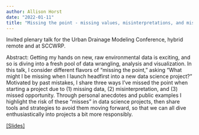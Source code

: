 ```yaml
---
author: Allison Horst
date: "2022-01-11"
title: "Missing the point - missing values, misinterpretations, and missed opportunities in environmental data science"
---
```


Invited plenary talk for the Urban Drainage Modeling Conference, hybrid remote and at SCCWRP. 

Abstract: Getting my hands on new, raw environmental data is exciting, and so is diving into a fresh pool of data wrangling, analysis and visualization. In this talk, I consider different flavors of “missing the point,” asking “What might I be missing when I launch headfirst into a new data science project?” Motivated by past mistakes, I share three ways I’ve missed the point when starting a project due to (1) missing data, (2) misinterpretation, and (3) missed opportunity. Through personal anecdotes and public examples I highlight the risk of these “misses” in data science projects, then share tools and strategies to avoid them moving forward, so that we can all dive enthusiastically into projects a bit more responsibly.

[[Slides]](https://docs.google.com/presentation/d/e/2PACX-1vRUyHPGS0635SyPM1o57iflKI1K_HaJhr_580sidKaNJ6Re2AOeuSLwU0fp2Dx6VjBxfHiOtorBqT6j/pub?start=false&loop=false&delayms=3000#slide=id.p)